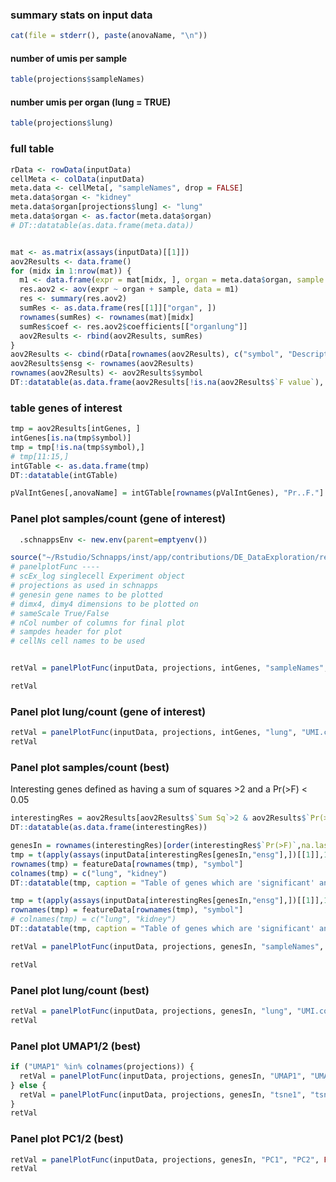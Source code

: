 ### summary stats on input data

```r
cat(file = stderr(), paste(anovaName, "\n"))
```


#### number of umis per sample

```r
table(projections$sampleNames)
```

#### number umis per organ (lung = TRUE)

```r
table(projections$lung)
```


### full table


```R

rData <- rowData(inputData)
cellMeta <- colData(inputData)
meta.data <- cellMeta[, "sampleNames", drop = FALSE]
meta.data$organ <- "kidney"
meta.data$organ[projections$lung] <- "lung"
meta.data$organ <- as.factor(meta.data$organ)
# DT::datatable(as.data.frame(meta.data))


mat <- as.matrix(assays(inputData)[[1]])
aov2Results <- data.frame()
for (midx in 1:nrow(mat)) {
  m1 <- data.frame(expr = mat[midx, ], organ = meta.data$organ, sample = meta.data$sampleNames)
  res.aov2 <- aov(expr ~ organ + sample, data = m1)
  res <- summary(res.aov2)
  sumRes <- as.data.frame(res[[1]]["organ", ])
  rownames(sumRes) <- rownames(mat)[midx]
  sumRes$coef <- res.aov2$coefficients[["organlung"]]
  aov2Results <- rbind(aov2Results, sumRes)
}
aov2Results <- cbind(rData[rownames(aov2Results), c("symbol", "Description")], aov2Results)
aov2Results$ensg <- rownames(aov2Results)
rownames(aov2Results) <- aov2Results$symbol
DT::datatable(as.data.frame(aov2Results[!is.na(aov2Results$`F value`), ]))

```


### table genes of interest

```r
tmp = aov2Results[intGenes, ]
intGenes[is.na(tmp$symbol)]
tmp = tmp[!is.na(tmp$symbol),]
# tmp[11:15,]
intGTable <- as.data.frame(tmp)
DT::datatable(intGTable)

pValIntGenes[,anovaName] = intGTable[rownames(pValIntGenes), "Pr..F."]

```



### Panel plot samples/count (gene of interest)

```r
  .schnappsEnv <- new.env(parent=emptyenv())

source("~/Rstudio/Schnapps/inst/app/contributions/DE_DataExploration/reactives.R")
# panelplotFunc ----
# scEx_log singlecell Experiment object
# projections as used in schnapps
# genesin gene names to be plotted
# dimx4, dimy4 dimensions to be plotted on
# sameScale True/False
# nCol number of columns for final plot
# sampdes header for plot
# cellNs cell names to be used


retVal = panelPlotFunc(inputData, projections, intGenes, "sampleNames", "UMI.count", FALSE, 4, "all samples", rownames(projections)) 

retVal

```

### Panel plot lung/count (gene of interest)

```r
retVal = panelPlotFunc(inputData, projections, intGenes, "lung", "UMI.count", FALSE, 4, "lung/kidney", colnames(inputData)) 
retVal
```


### Panel plot samples/count (best)

Interesting genes defined as having a sum of squares >2 and a Pr(>F) < 0.05

```r
interestingRes = aov2Results[aov2Results$`Sum Sq`>2 & aov2Results$`Pr(>F)`<0.05,]
DT::datatable(as.data.frame(interestingRes))
```


```r
genesIn = rownames(interestingRes)[order(interestingRes$`Pr(>F)`,na.last = T,decreasing = F)[1:18]]
tmp = t(apply(assays(inputData[interestingRes[genesIn,"ensg"],])[[1]],1,FUN = function(x) {table(projections[which(x>0),"lung"])}))
rownames(tmp) = featureData[rownames(tmp), "symbol"]
colnames(tmp) = c("lung", "kidney")
DT::datatable(tmp, caption = "Table of genes which are 'significant' and how many cells expressing that gene  per organ")
```

```r
tmp = t(apply(assays(inputData[interestingRes[genesIn,"ensg"],])[[1]],1,FUN = function(x) {table(projections[which(x>0),"sampleNames"])}))
rownames(tmp) = featureData[rownames(tmp), "symbol"]
# colnames(tmp) = c("lung", "kidney")
DT::datatable(tmp, caption = "Table of genes which are 'significant' and how many cells expressing that gene  per sample")

```



```r


retVal = panelPlotFunc(inputData, projections, genesIn, "sampleNames", "UMI.count", FALSE, 3, "best 9 genes all samples", rownames(projections)) 

retVal

```

### Panel plot lung/count (best)

```r
retVal = panelPlotFunc(inputData, projections, genesIn, "lung", "UMI.count", FALSE, 3, "best 9 genes lung/kidney", colnames(inputData)) 
retVal
```

### Panel plot UMAP1/2 (best)

```r

if ("UMAP1" %in% colnames(projections)) {
  retVal = panelPlotFunc(inputData, projections, genesIn, "UMAP1", "UMAP2", FALSE, 3, "best genes ", colnames(inputData)) 
} else {
  retVal = panelPlotFunc(inputData, projections, genesIn, "tsne1", "tsne2", FALSE, 3, "best genes ", colnames(inputData)) 
}
retVal
```

### Panel plot PC1/2 (best)

```r
retVal = panelPlotFunc(inputData, projections, genesIn, "PC1", "PC2", FALSE, 3, "best  genes ", colnames(inputData)) 
retVal
```


